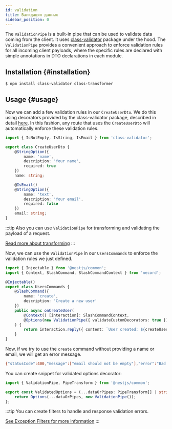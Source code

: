 ```yaml
---
id: validation
title: Валидация данных
sidebar_position: 0
---
```


The `ValidationPipe` is a built-in pipe that can be used to validate data coming from the client. It uses [class-validator](https://github.com/typestack/class-validator) package under the hood. The `ValidationPipe` provides a convenient approach to enforce validation rules for all incoming client payloads, where the specific rules are declared with simple annotations in DTO declarations in each module.

## Installation {#installation}

```bash npm2yarn
$ npm install class-validator class-transformer
```

## Usage {#usage}

Now we can add a few validation rules in our `CreateUserDto`. We do this using decorators provided by the class-validator package, described in detail [here](https://github.com/typestack/class-validator#validation-decorators). In this fashion, any route that uses the `CreateUserDto` will automatically enforce these validation rules.

```typescript title="src/users/dto/create-user.dto.ts"
import { IsNotEmpty, IsString, IsEmail } from 'class-validator';

export class CreateUserDto {
    @StringOption({
        name: 'name',
        description: 'Your name',
        required: true
    })
    name: string;

    @IsEmail()
    @StringOption({
        name: 'text',
        description: 'Your email',
        required: false
    })
    email: string;
}
```

:::tip
Also you can use `ValidationPipe` for transforming and validating the payload of a request.

[Read more about transforming](https://docs.nestjs.com/techniques/validation#transform-payload-objects)
:::

Now, we can use the `ValidationPipe` in our `UsersCommands` to enforce the validation rules we just defined.

```typescript title="src/users/users.commands.ts"
import { Injectable } from '@nestjs/common';
import { Context, SlashCommand, SlashCommandContext } from 'necord';

@Injectable()
export class UsersCommands {
    @SlashCommand({
        name: 'create',
        description: 'Create a new user'
    })
    public async onCreateUser(
        @Context() [interaction]: SlashCommandContext,
        @Options(new ValidationPipe({ validateCustomDecorators: true })) createUserDto: CreateUserDto
    ) {
        return interaction.reply({ content: `User created: ${createUserDto.name}` });
    }
}
```

Now, if we try to use the `create` command without providing a name or email, we will get an error message.

```bash
{"statusCode":400,"message":["email should not be empty"],"error":"Bad Request"}
```

You can create snippet for validated options decorator:

```typescript title="src/decorators/validated-options.decorator.ts"
import { ValidationPipe, PipeTransform } from '@nestjs/common';

export const ValidatedOptions = (...dataOrPipes: PipeTransform[] | string) => {
    return Options(...dataOrPipes, new ValidationPipe());
};
```

:::tip
You can create filters to handle and response validation errors.

[See Exception Filters for more information](https://docs.nestjs.com/exception-filters#exception-filters)
:::
